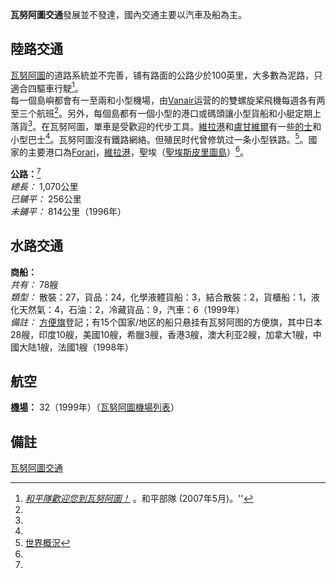 '''瓦努阿圖交通'''發展並不發達，國內交通主要以汽車及船為主。

==陸路交通==
[[瓦努阿圖|瓦努阿圖]]的道路系統並不完善，铺有路面的公路少於100英里，大多數為泥路，只適合四驅車行駛<ref name=pc>[http://www.peacecorps.gov/welcomebooks/vuwb461.pdf ''和平隊歡迎您到瓦努阿圖！''] {{webarchive|url=https://web.archive.org/web/20080910005909/http://www.peacecorps.gov/welcomebooks/vuwb461.pdf |date=2008-09-10 }}。和平部隊 (2007年5月)。''</ref>。<br>
每一個島嶼都會有一至兩和小型機場，由[[Vanair|Vanair]]运营的的雙螺旋桨飛機每週各有两至三个航班<ref name=pc/>。另外，每個島都有一個小型的港口或碼頭讓小型貨船和小艇定期上落貨<ref name=pc/>。在瓦努阿圖，單車是受歡迎的代步工具。[[維拉港|維拉港]]和[[盧甘維爾|盧甘維爾]]有一些[[的士|的士]]和小型巴士<ref name=pc/>。瓦努阿圖沒有鐵路網絡。但殖民时代曾修筑过一条小型铁路。<ref name=cia>[[世界概況|世界概況]]</ref>。國家的主要港口為[[Forari|Forari]]，[[維拉港|維拉港]]，聖埃（[[聖埃斯皮里圖島|聖埃斯皮里圖島]]）<ref name=cia/>。

'''公路：'''<ref name=cia/>
<br>''總長：''
1,070公里
<br>''已鋪平：''
256公里
<br>''未鋪平：''
814公里（1996年）

==水路交通==
'''商船：'''
<br>''共有：''
78艘
<br>''類型：''
散裝：27，貨品：24，化學液體貨船：3，結合散裝：2，貨櫃船：1，液化天然氣：4，石油：2，冷藏貨品：9，汽車：6（1999年）
<br>''備註：''
[[方便旗|方便旗]]登記；有15个国家/地区的船只悬挂有瓦努阿图的方便旗，其中日本28艘，印度10艘，美國10艘，希臘3艘，香港3艘，澳大利亚2艘，加拿大1艘，中國大陆1艘，法國1艘（1998年）

==航空==
:{{main|瓦努阿圖航空}}
'''[[機場|機場]]：'''
32（1999年）（[[瓦努阿圖機場列表|瓦努阿圖機場列表]]）

==備註==
{{reflist}}

{{大洋洲題目|交通}}

[[Category:瓦努阿圖交通|]]
